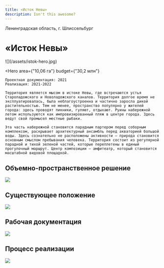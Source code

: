 ```yaml
---
title: «Исток Невы»
description: Isn't this awesome?
---
```


<AffinumLogo />

Ленинградская область, г. Шлиссельбург

# «Исток Невы»

<Wide>
    ![](/assets/istok-hero.jpg)
</Wide>

<Hero
    area={"10,06 га"}
    budget={"30,2 млн"}
>
    Проектная документация: 2021  
    Реализация: 2021-2022  

    Территория является мысом в истоке Невы, где встречаются устья Староладожского и Новоладожского каналов. Территория долгое время не эксплуатировалась, была неблагоустроенна и частично заросла дикой растительностью. Тем не менее, пространство популярно у жителей города: здесь проводят пикники, гуляют, отдыхают. Руины набережной летом используются как импровизированный пляж в центре города. Здесь ведут свой промысел местные рыбаки.

    Эта часть набережной становится парадным партером перед соборным комплексом, раскрывает архитектурный ансамбль перед акваторией большой воды. Здесь сознательно не расположены активности — природа становится основным смыслом пребывания человека. Территория состоит из регулярной парадной и тихой зеленой частей, которые переплетены в единый прогулочный маршрут. Центр композиции — амфитеатр, который становится масштабной видовой площадкой.
</Hero>

## Объемно-пространственное решение

![](/assets/istok-00.jpg)

## Существующее положение

![](/assets/istok-01.jpg)

## Рабочая документация

![](/assets/istok-02.jpg)

## Процесс реализации

![](/assets/istok-03.jpg)

